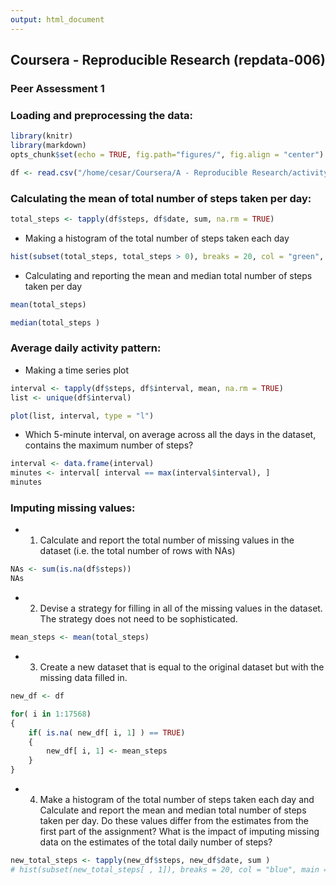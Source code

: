 ```yaml
---
output: html_document
---
```


## Coursera - Reproducible Research (repdata-006) 

### **Peer Assessment 1 **


### Loading and preprocessing the data:


```r
library(knitr)
library(markdown)
opts_chunk$set(echo = TRUE, fig.path="figures/", fig.align = "center")

df <- read.csv("/home/cesar/Coursera/A - Reproducible Research/activity.csv", header = TRUE)
```


### Calculating the mean of total number of steps taken per day:
 
```r
total_steps <- tapply(df$steps, df$date, sum, na.rm = TRUE)
```
 
* Making a histogram of the total number of steps taken each day

```r
hist(subset(total_steps, total_steps > 0), breaks = 20, col = "green", main = "Peer Assessment 1 - Histogram")
```


* Calculating and reporting the mean and median total number of steps taken per day

```r
mean(total_steps)

median(total_steps )
```


### Average daily activity pattern:

* Making a time series plot 

```r
interval <- tapply(df$steps, df$interval, mean, na.rm = TRUE)
list <- unique(df$interval)

plot(list, interval, type = "l")
```

* Which 5-minute interval, on average across all the days in the dataset, contains the maximum number of steps?

```r
interval <- data.frame(interval)
minutes <- interval[ interval == max(interval$interval), ]
minutes
```

### Imputing missing values:

* 1. Calculate and report the total number of missing values in the dataset (i.e. the total number of rows with NAs)
```r
NAs <- sum(is.na(df$steps))
NAs
```


* 2. Devise a strategy for filling in all of the missing values in the dataset. The strategy does not need to be sophisticated. 
```r
mean_steps <- mean(total_steps)
```


* 3. Create a new dataset that is equal to the original dataset but with the missing data filled in. 
```r

new_df <- df

for( i in 1:17568)
{
    if( is.na( new_df[ i, 1] ) == TRUE)
    {
        new_df[ i, 1] <- mean_steps
    }
}
```


* 4. Make a histogram of the total number of steps taken each day and Calculate and report the mean and median total number of steps taken per day. Do these values differ from the estimates from the first part of the assignment? What is the impact of imputing missing data on the estimates of the total daily number of steps?
```r
new_total_steps <- tapply(new_df$steps, new_df$date, sum )
# hist(subset(new_total_steps[ , 1]), breaks = 20, col = "blue", main = "New Histogram")
```
